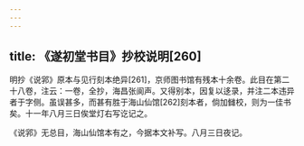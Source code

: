 ```yaml
---
---
---
```

title: 《遂初堂书目》抄校说明[260]
---




明抄《说郛》原本与见行刻本绝异[261]，京师图书馆有残本十余卷。此目在第二十八卷，注云：一卷，全抄，海昌张阆声。又得别本，因复以迻录，并注二本违异者于字侧。虽误甚多，而甚有胜于海山仙馆[262]刻本者，倘加雠校，则为一佳书矣。十一年八月三日俟堂灯右写讫记之。

《说郛》无总目，海山仙馆本有之，今据本文补写。八月三日夜记。